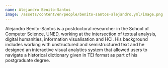 ```yaml
---
name: Alejandro Benito-Santos
image: /assets/content/en/people/benito-santos-alejandro.yml/image.png
---
```

Alejandro Benito-Santos is a postdoctoral researcher in the School of Computer Science, UNED, working at the intersection of textual analysis, digital humanities, information visualisation and HCI. His background includes working with unstructured and semistructured text and he designed an interactive visual analytics system that allowed users to navigate a historical dictionary given in TEI format as part of his postgraduate degree.
